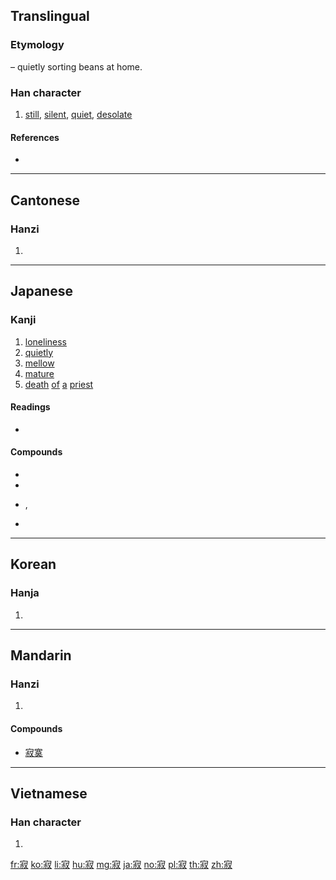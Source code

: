 ==Translingual==

===Etymology===
{{Han compound|宀|t1=house|叔|t2=sorting beans|ls=ic}} – quietly sorting beans at home.

===Han character===
{{Han char|rn=40|rad=宀|as=08|sn=11|four=30947|canj=JYFE|ids=⿱宀叔}}

# [[still]], [[silent]], [[quiet]], [[desolate]]

====References====
* {{Han ref|kx=0288.010|dkj=07200|dj=0569.060|hdz=20938.040|uh=5BC2|ud=23490|bh=B149|bd=45385}}

----

==Cantonese==

===Hanzi===
{{yue-hanzi|jyut=[[zik6]]|y=jik6}}

# {{defn|lang=yue|sort=宀08}}

----

==Japanese==

===Kanji===
{{ja-kanji|grade=c|rs=宀08}}

# [[loneliness]]
# [[quietly]]
# [[mellow]]
# [[mature]]
# [[death]] [[of]] [[a]] [[priest]]

====Readings====
* {{ja-readings|goon=[[じゃく]] (jaku)|kanon=[[せき]] (seki)|kun=[[さびしい]] (sabishii), [[さび]] (sabi)}}

====Compounds====
* {{ja-r|寂寥|せきりょう}}
* {{ja-r|静寂|せいじゃく}}
* {{ja-r|寂しい|さびし.い}}, {{ja-r|寂しい|さみし.い}}
* {{ja-r|寂寞|せきばく}}

----

==Korean==

===Hanja===
{{ko-hanja|hangeul=[[적]]|rv=jeok|mr=chŏk}}

# {{defn|lang=ko|sort=宀08}}

----

==Mandarin==

===Hanzi===
{{cmn-hanzi|pin=[[jì]] ([[ji4]])|wg=chi<sup>4</sup>}}

# {{defn|lang=cmn|sort=宀08}}

====Compounds====
* [[寂寞]]

----

==Vietnamese==

===Han character===
{{vi-hantu|[[tịch]]|rs=宀08}}

# {{defn|lang=vi|sort=宀08}}

[[fr:寂]]
[[ko:寂]]
[[li:寂]]
[[hu:寂]]
[[mg:寂]]
[[ja:寂]]
[[no:寂]]
[[pl:寂]]
[[th:寂]]
[[zh:寂]]